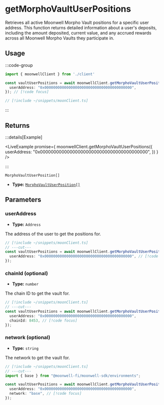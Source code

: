 
# getMorphoVaultUserPositions

Retrieves all active Moonwell Morpho Vault positions for a specific user address. This function returns detailed information about a user's deposits, including the amount deposited, current value, and any accrued rewards across all Moonwell Morpho Vaults they participate in.

## Usage

:::code-group

```ts twoslash [example.ts]
import { moonwellClient } from './client'

const vaultUserPositions = await moonwellClient.getMorphoVaultUserPositions({ // [!code focus:3]
  userAddress: "0x0000000000000000000000000000000000000000",
}); // [!code focus]
```

```ts twoslash [client.ts] filename="client.ts"
// [!include ~/snippets/moonClient.ts]
```

:::

## Returns

:::details[Example]

<LiveExample promise={
  moonwellClient.getMorphoVaultUserPositions({
    userAddress: "0x0000000000000000000000000000000000000000",
  })
} />

:::

```
MorphoVaultUserPosition[]
```

- **Type:** [`MorphoVaultUserPosition[]`](/docs/glossary/types#morphovaultuserposition)

## Parameters

### userAddress

- **Type:** `Address`

The address of the user to get the positions for.

```ts twoslash
// [!include ~/snippets/moonClient.ts]
// ---cut---
const vaultUserPositions = await moonwellClient.getMorphoVaultUserPositions({
  userAddress: "0x0000000000000000000000000000000000000000", // [!code focus]
});
```

### chainId (optional)

- **Type:** `number`

The chain ID to get the vault for.

```ts twoslash
// [!include ~/snippets/moonClient.ts]
// ---cut---
const vaultUserPositions = await moonwellClient.getMorphoVaultUserPositions({
  userAddress: "0x0000000000000000000000000000000000000000",
  chainId: 8453, // [!code focus]
});
```

<OptionalNetworkParameterInfo />

### network (optional)

- **Type:** `string`

The network to get the vault for.

```ts twoslash
// [!include ~/snippets/moonClient.ts]
// ---cut---
import { base } from "@moonwell-fi/moonwell-sdk/environments";

const vaultUserPositions = await moonwellClient.getMorphoVaultUserPositions<typeof base>({
  userAddress: "0x0000000000000000000000000000000000000000",
  network: "base", // [!code focus]
});
```
